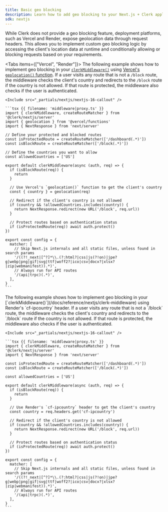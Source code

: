 ```yaml
---
title: Basic geo blocking
description: Learn how to add geo blocking to your Next.js + Clerk application.
sdk: nextjs
---
```


While Clerk does not provide a geo blocking feature, deployment platforms, such as Vercel and Render, expose geolocation data through request headers. This allows you to implement custom geo blocking logic by accessing the client's location data at runtime and conditionally allowing or blocking requests based on your requirements.

<Tabs items={["Vercel", "Render"]}>
  <Tab>
    The following example shows how to implement geo blocking in your [`clerkMiddleware()`](/docs/reference/nextjs/clerk-middleware) using [Vercel's `geolocation()` function](https://vercel.com/guides/geo-ip-headers-geolocation-vercel-functions). If a user visits any route that is not a `/block` route, the middleware checks the client's country and redirects to the `/block` route if the country is not allowed. If that route is protected, the middleware also checks if the user is authenticated.

    <Include src="_partials/nextjs/nextjs-16-callout" />

    ```tsx {{ filename: 'middleware|proxy.ts' }}
    import { clerkMiddleware, createRouteMatcher } from '@clerk/nextjs/server'
    import { geolocation } from '@vercel/functions'
    import { NextResponse } from 'next/server'

    // Define your protected and blocked routes
    const isProtectedRoute = createRouteMatcher(['/dashboard(.*)'])
    const isBlockRoute = createRouteMatcher(['/block(.*)'])

    // Define the countries you want to allow
    const allowedCountries = ['US']

    export default clerkMiddleware(async (auth, req) => {
      if (isBlockRoute(req)) {
        return
      }

      // Use Vercel's `geolocation()` function to get the client's country
      const { country } = geolocation(req)

      // Redirect if the client's country is not allowed
      if (country && !allowedCountries.includes(country)) {
        return NextResponse.redirect(new URL('/block', req.url))
      }

      // Protect routes based on authentication status
      if (isProtectedRoute(req)) await auth.protect()
    })

    export const config = {
      matcher: [
        // Skip Next.js internals and all static files, unless found in search params
        '/((?!_next|[^?]*\\.(?:html?|css|js(?!on)|jpe?g|webp|png|gif|svg|ttf|woff2?|ico|csv|docx?|xlsx?|zip|webmanifest)).*)',
        // Always run for API routes
        '/(api|trpc)(.*)',
      ],
    }
    ```
  </Tab>

  <Tab>
    The following example shows how to implement geo blocking in your [`clerkMiddleware()`](/docs/reference/nextjs/clerk-middleware) using Render's `cf-ipcountry` header. If a user visits any route that is not a `/block` route, the middleware checks the client's country and redirects to the `/block` route if the country is not allowed. If that route is protected, the middleware also checks if the user is authenticated.

    <Include src="_partials/nextjs/nextjs-16-callout" />

    ```tsx {{ filename: 'middleware|proxy.ts' }}
    import { clerkMiddleware, createRouteMatcher } from '@clerk/nextjs/server'
    import { NextResponse } from 'next/server'

    const isProtectedRoute = createRouteMatcher(['/dashboard(.*)'])
    const isBlockRoute = createRouteMatcher(['/block(.*)'])

    const allowedCountries = ['US']

    export default clerkMiddleware(async (auth, req) => {
      if (isBlockRoute(req)) {
        return
      }

      // Use Render's `cf-ipcountry` header to get the client's country
      const country = req.headers.get('cf-ipcountry')

      // Redirect if the client's country is not allowed
      if (country && !allowedCountries.includes(country)) {
        return NextResponse.redirect(new URL('/block', req.url))
      }

      // Protect routes based on authentication status
      if (isProtectedRoute(req)) await auth.protect()
    })

    export const config = {
      matcher: [
        // Skip Next.js internals and all static files, unless found in search params
        '/((?!_next|[^?]*\\.(?:html?|css|js(?!on)|jpe?g|webp|png|gif|svg|ttf|woff2?|ico|csv|docx?|xlsx?|zip|webmanifest)).*)',
        // Always run for API routes
        '/(api|trpc)(.*)',
      ],
    }
    ```
  </Tab>
</Tabs>
